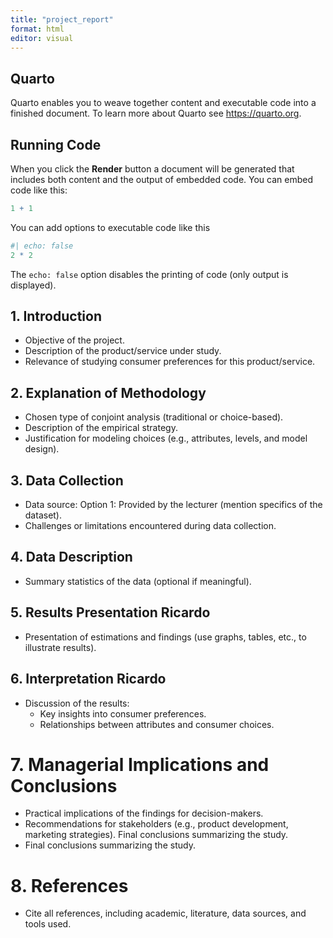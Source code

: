 ```yaml
---
title: "project_report"
format: html
editor: visual
---
```


## Quarto

Quarto enables you to weave together content and executable code into a finished document. To learn more about Quarto see <https://quarto.org>.

## Running Code

When you click the **Render** button a document will be generated that includes both content and the output of embedded code. You can embed code like this:

```r
1 + 1
```

You can add options to executable code like this

```r
#| echo: false
2 * 2
```

The `echo: false` option disables the printing of code (only output is displayed).

## 1. Introduction

-   Objective of the project.
-   Description of the product/service under study.
-   Relevance of studying consumer preferences for this product/service.

## 2. Explanation of Methodology

-   Chosen type of conjoint analysis (traditional or choice-based).
-   Description of the empirical strategy.
-   Justification for modeling choices (e.g., attributes, levels, and model design).

## 3. Data Collection
-   Data source: Option 1: Provided by the lecturer (mention specifics of the dataset).
-   Challenges or limitations encountered during data collection.

## 4. Data Description
-   Summary statistics of the data (optional if meaningful).

## 5. Results Presentation Ricardo 

-   Presentation of estimations and findings (use graphs, tables, etc., to illustrate results).

## 6. Interpretation Ricardo 

-   Discussion of the results:
    -   Key insights into consumer preferences.
    -   Relationships between attributes and consumer choices.

# 7. Managerial Implications and Conclusions

-   Practical implications of the findings for decision-makers.
-   Recommendations for stakeholders (e.g., product development, marketing strategies). Final conclusions summarizing the study.
-   Final conclusions summarizing the study.

# 8. References

-   Cite all references, including academic, literature, data sources, and tools used.
